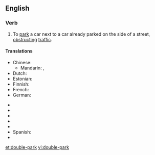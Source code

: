 ==English==

===Verb===
{{en-verb|double-parks|double-parking|double-parked|double-parked}}

# To [[park]] a car next to a car already parked on the side of a street, [[obstruct]]ing [[traffic]].

====Translations====
{{trans-top|to park a car next to a car already parked on the side of a street}}
* Chinese:
** Mandarin: {{t-|cmn|並排停車|sc=Hani}}, {{t-|cmn|并排停车|tr=bìngpái tíngchē|sc=Hani}}
* Dutch: {{t|nl|dubbel parkeren}}
* Estonian: {{t|et|kaksikparkima}}
* Finnish: {{t-|fi|kaksoispysäköidä}}
* French: {{t|fr|se garer en double file}}
* German: {{t|de|in zweiter Reihe parken}}
{{trans-mid}}
* {{trreq|el}}
* {{trreq|hu}}
* {{trreq|ja}}
* {{trreq|pt}}
* {{trreq|ru}}
* Spanish: {{t|es|estacionar en doble fila}}
* {{trreq|th}}
{{trans-bottom}}

[[et:double-park]]
[[vi:double-park]]